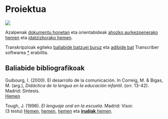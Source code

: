 # Proiektua {-}

[![](https://img.shields.io/badge/Diapoak-Proiektua-gray)](../diapoak/0X-Deskribapena-slideak.html)

Azalpenak [dokumentu honetan](../Baliabideak/Proiektua/Deskribapena-dokumentua.pdf) eta orientabideak [ahozko aurkezpenerako hemen](../Baliabideak/Proiektua/Proiektua-Orientabideak_ahozko_aurkezpenerako.pdf) eta [idatzizkorako hemen](../Baliabideak/Proiektua/Proiektua-Orientabideak_idatzizko_lanerako.pdf).

Transkripzioak egiteko [baliabide batzuei buruz](http://bosgarrena.blogspot.com/2019/10/transkripzioak-egiteko-erreminta-libre.html) eta [adibide bat](../Baliabideak/Proiektua/senior_.html) Transcriber softwarea [*](http://trans.sourceforge.net/en/presentation.php) erabilita. 

## Baliabide bibliografikoak {-}

Guibourg, I. (2000). El desarrollo de la comunicación. In Correig, M. & Bigas, M. (arg.), *Didáctica de la lengua en la educación infantil.* (orr. 13-42). Madrid: Síntesis.  
[Hemen](../Baliabideak/Proiektua/GUIBOURG_El_desarrollo_de_la_comunicacion.pdf)

Tough, J. (1996). *El lenguaje oral en la escuela.* Madrid: Visor.  
(3 testu)
[Hemen](../Baliabideak/Proiektua/TOUGH_El uso del lenguaje en los ninos.pdf), [hemen](../Baliabideak/Proiektua/TOUGH_como hacer una valoracion del uso del lenguaje en el nino.pdf),  [hemen](../Baliabideak/Proiektua/TOUGH_utilizacion de los cuadernillos de dibujos.pdf) eta [**irudiak** hemen](../Baliabideak/Proiektua/TOUGH_Katutxo_beltza-irudiak.pdf).

